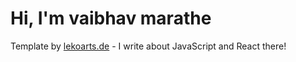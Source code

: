 # Hi, I'm vaibhav marathe 

Template by [lekoarts.de](https://www.lekoarts.de?utm_source=cara&utm_medium=Starter) - I write about JavaScript and React there!
